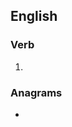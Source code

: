 ==English==

===Verb===
{{head|en|verb form}}

# {{present participle of|gedge|lang=en|nocat=1}}

===Anagrams===
* {{anagrams|en|a=degggin|degging}}